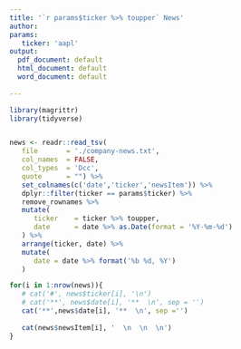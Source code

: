 ```yaml
---
title: '`r params$ticker %>% toupper` News'
author:
params:
   ticker: 'aapl'
output:
  pdf_document: default
  html_document: default
  word_document: default
  
---
```

```r
library(magrittr)
library(tidyverse)


news <- readr::read_tsv(
   file       = './company-news.txt', 
   col_names  = FALSE, 
   col_types  = 'Dcc',
   quote      = "") %>%
   set_colnames(c('date','ticker','newsItem')) %>%
   dplyr::filter(ticker == params$ticker) %>%
   remove_rownames %>%
   mutate(
      ticker    = ticker %>% toupper,
      date      = date %>% as.Date(format = '%Y-%m-%d')
   ) %>%
   arrange(ticker, date) %>%
   mutate(
      date = date %>% format('%b %d, %Y')
   )

for(i in 1:nrow(news)){
   # cat('#', news$ticker[i], '\n')
   # cat('**', news$date[i], '**  \n', sep = '')
   cat('**',news$date[i], '**  \n', sep ='')
   
   cat(news$newsItem[i], '  \n  \n  \n')
}



```

